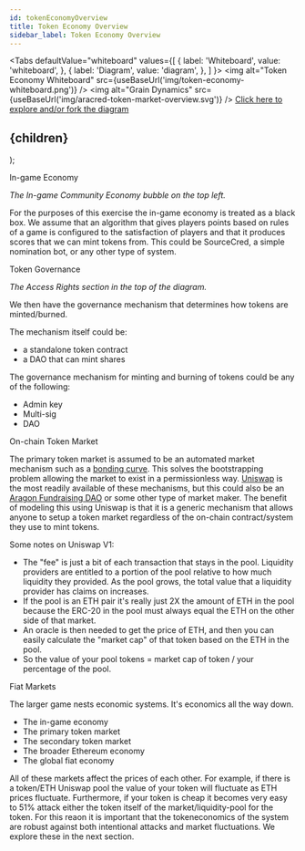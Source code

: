 ```yaml
---
id: tokenEconomyOverview 
title: Token Economy Overview
sidebar_label: Token Economy Overview
---
```



<Tabs
  defaultValue="whiteboard"
  values={[
    { label: 'Whiteboard', value: 'whiteboard', },
    { label: 'Diagram', value: 'diagram', },
  ]
}>
    <TabItem value="whiteboard">
        <img alt="Token Economy Whiteboard" src={useBaseUrl('img/token-economy-whiteboard.png')} />
    </TabItem>
    <TabItem value="diagram">
        <img alt="Grain Dynamics" src={useBaseUrl('img/aracred-token-market-overview.svg')} />
        <a href="https://www.lucidchart.com/invitations/accept/53bb9538-8ec1-472a-a955-8ff0b09b06b6">Click here to explore and/or fork the diagram</a>
    </TabItem>
</Tabs>

  <h2>
    <span
        style={{
        backgroundColor: color,
        borderRadius: '2px',
        color: '#fff',
        padding: '0.2rem',
        }}>
        {children}
    </span>
  </h2>
);

<Highlight color="blue">In-game Economy</Highlight>

*The In-game Community Economy bubble on the top left.*

For the purposes of this exercise the in-game economy is treated as a black box. We assume that an algorithm that gives players points based on rules of a game is configured to the satisfaction of players and that it produces scores that we can mint tokens from. This could be SourceCred, a simple nomination bot, or any other type of system.

<Highlight color="pink">Token Governance</Highlight>

*The Access Rights section in the top of the diagram.*

We then have the governance mechanism that determines how tokens are minted/burned. 

The mechanism itself could be:
- a standalone token contract
- a DAO that can mint shares

The governance mechanism for minting and burning of tokens could be any of the following:
- Admin key
- Multi-sig
- DAO

<Highlight color="orange">On-chain Token Market</Highlight>

The primary token market is assumed to be an automated market mechanism such as a [bonding curve](https://discourse.sourcecred.io/t/bonding-curve-references/271). This solves the bootstrapping problem allowing the market to exist in a permissionless way. [Uniswap](https://uniswap.exchange/) is the most readily available of these mechanisms, but this could also be an [Aragon Fundraising DAO](https://fundraising.aragon.black/) or some other type of market maker. The benefit of modeling this using Uniswap is that it is a generic mechanism that allows anyone to setup a token market regardless of the on-chain contract/system they use to mint tokens.

Some notes on Uniswap V1:
- The "fee" is just a bit of each transaction that stays in the pool. Liquidity providers are entitled to a portion of the pool relative to how much liquidity they provided. As the pool grows, the total value that a liquidity provider has claims on increases.
- If the pool is an ETH pair it's really just 2X the amount of ETH in the pool because the ERC-20 in the pool must always equal the ETH on the other side of that market.
- An oracle is then needed to get the price of ETH, and then you can easily calculate the "market cap" of that token based on the ETH in the pool.
- So the value of your pool tokens = market cap of token / your percentage of the pool.

<Highlight color="green">Fiat Markets</Highlight>

The larger game nests economic systems. It's economics all the way down.
- The in-game economy
- The primary token market
- The secondary token market
- The broader Ethereum economy
- The global fiat economy

All of these markets affect the prices of each other. For example, if there is a token/ETH Uniswap pool the value of your token will fluctuate as ETH prices fluctuate. Furthermore, if your token is cheap it becomes very easy to 51% attack either the token itself of the market/liquidity-pool for the token. For this reaon it is important that the tokeneconomics of the system are robust against both intentional attacks and market fluctuations. We explore these in the next section.